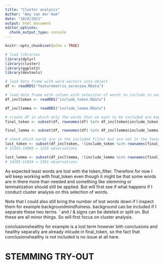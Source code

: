 ```yaml
---
title: "Cluster analysis"
Author: "Amy van der Ham"
date: "10/8/2021"
output: html_document
editor_options: 
  chunk_output_type: console
---
```


```r
knitr::opts_chunk$set(echo = TRUE)
```

```r
# load libraries
library(dplyr)
library(cluster)
library(ggplot2)
library(devtools)
```


```r
# load data frame with word vectors into object
df <- readRDS("featurematrix_asreview.RData")

# load data frame with column with selection of words to include in analysis
df_incltoken <- readRDS("include_token.RData")

df_incllemma <- readRDS("include_lemma.RData")

# create df in which only the words that we want to be included are kept
final_token <- subset(df, rownames(df) %in% df_incltoken$include_token)

final_lemma <- subset(df, rownames(df) %in% df_incllemma$include_lemma)

# check which words are in the included filter but are not in the feature matrix and are therefore lost (unwanted).
lost_token <- subset(df_incltoken, !(include_token %in% rownames(final_token)))
# 15343-14088 = 1255 observations

lost_lemma <- subset(df_incllemma, !(include_lemma %in% rownames(final_lemma)))
# 14195-11834 = 2361 observations
```
As expected least words are lost with the token_filter. Therefore for now I will keep working with final_token even though it might be that some words are in there more than needed and something like stemming or lemmatization should still be applied. But will first see if what happens if I conduct cluster analysis on this selection of words.

Note that I could also still bring the number of lost words down if I inspect them for example backgroundmindfulness. background can be included if I separate these two terms. ' and / & signs can be deleted or split on. But these are all minor things. So will first focus on cluster analysis. 

conclusionshealthy for example is a lost term however bith conclusions and healthy separatly are already inlcude in final_token, so the fact that conclusionshealthy is not included is no issue at all here. 

# STEMMING TRY-OUT
```r

```



